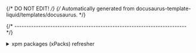 {/* DO NOT EDIT! */}
{/* Automatically generated from docusaurus-template-liquid/templates/docusaurus. */}

{/* ------------------------------------------------------------------------ */}

<details>
<summary>xpm packages (xPacks) refresher</summary>

**xpm packages**, abbreviated as **xPacks**, are general-purpose,
language-neutral software packages.
They utilise **the same format as npm packages**,
which comprises a collection of files/folders
and a `package.json` file with the package metadata.

**xpm** can install source and binary packages.
{%- if isXpackBinary == "true" %}
Binary packages include references to regular archives with the platform-specific binaries (such as `.tar.gz` for Unix or `.zip` for Windows).
These archives are unpacked and links/forwarders to
the executables are created within a `.bin` folder.
{%- endif %}

For more details, please refer to the previous explanation on the
[Getting Started](/docs/getting-started/#xpm-packages) page.

</details>
